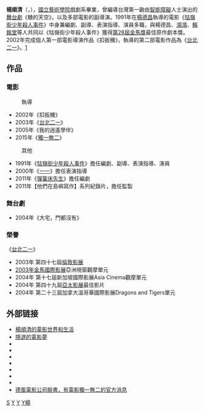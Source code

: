{{BLP unsourced|time=2020-09-24T01:23:57+00:00}}
{{藝人
|姓名 = 楊順清
|類型 = 導演
|圖片 =Alex Yang 20100414.jpg
|圖片尺寸 =
|圖片簡介 =
|本名 =
|外文名 =
|外文 = 
|羅馬拼音 = Yang Shun-Ching
|英文名 = Alex Yang
|暱稱 =
|其他藝名 =
|國籍 = {{ROC}}
|民族 =
|籍貫 =
|出生日期 = {{birth date and age|1965|6|10}}
|出生地點 = {{TWN}}
|逝世日期 =
|逝世地點 =
|職業 = 導演、編劇
|語言 =
|教育程度 = [[國立藝術學院|國立藝術學院]]戲劇系
|宗教信仰 =
|配偶 = 何琦瑜
|兒女 = 一子一女
|父母 =
|音樂類型 =
|演奏樂器 =
|出道地點 =
|出道作 =
|出道日期 =
|代表作 =
|活躍年代 = 1990年代至今
|唱片公司 =
|經紀公司 =
|網站 =
|相關團體 =
|獎項 =
|IMDb = 0795908
}}
'''楊順清'''（{{lang|en|Alex Yang}}，{{bd|1965年|6月10日|||catIdx=Y楊}}），[[國立藝術學院|國立藝術學院]]戲劇系畢業，曾編導台灣第一齣由[[智能障礙|智能障礙]]人士演出的[[舞台劇|舞台劇]]《糖的天空》，以及多部電影的副導演。1991年在[[楊德昌|楊德昌]]執導的電影《[[牯嶺街少年殺人事件|牯嶺街少年殺人事件]]》中身兼編劇、副導、表演指導、演員多職，與楊德昌、[[鴻鴻|鴻鴻]]、[[賴銘堂|賴銘堂]]等人共同以《牯嶺街少年殺人事件》獲得[[第28屆金馬獎|第28屆金馬獎]]最佳原作劇本獎。2002年完成個人第一部電影導演作品《扣扳機》，執導的第二部電影作品為《[[台北二一|台北二一]]》。[https://web.archive.org/web/20140310122751/http://www.taiwancinema.com/ct_12573_373]

==作品==
=== 電影 ===
:執導
*2002年《扣扳機》
*2003年《[[台北二一|台北二一]]》
*2005年《我的逍遙學伴》
*2015年《[[獨一無二_(台灣電影)|獨一無二]]》

:其他
*1991年《[[牯嶺街少年殺人事件|牯嶺街少年殺人事件]]》擔任編劇、副導、表演指導、演員　
*2000年《[[一一|一一]]》擔任表演指導
*2011年《[[彈簧床先生|彈簧床先生]]》擔任編劇
*2011年【他們在島嶼寫作】系列紀錄片，擔任監製

=== 舞台劇 ===
*2004年《大宅，門都沒有》

===榮譽===
《[[台北二一|台北二一]]》
*2003年 第四十七屆[[倫敦影展|倫敦影展]]
*[[2003年金馬國際影展|2003年金馬國際影展]]亞洲視窗觀摩單元
*2004年 第十七屆新加坡國際影展Asia Cinema觀摩單元
*2004年 第四十九屆[[亞太影展|亞太影展]]最佳影片
*2004年 第二十三屆加拿大溫哥華國際影展Dragons and Tigers單元

==外部链接==
* [https://web.archive.org/web/20130714200229/http://tw.myblog.yahoo.com/together-film/ 楊順清的電影世界和生活]
* [http://www.alexfilm.blogspot.com/ 隱退的電影夢] {{Wayback|url=http://www.alexfilm.blogspot.com/ |date=20191202205447 }}
* {{facebook|alex.yang.18062|Alex Yang}}
* {{facebook|tnua.AlexYang}}
* {{imdb name|0795908}}{{en}}
* {{Amg name|350538}}
* {{hkmdb name|18724}}
* {{douban people}}
* {{Mtime people|893269}}
* [https://www.facebook.com/DeFondFilm?fref=ts/ 德風電影公司臉書，有電影獨一無二的官方消息]

{{金馬獎最佳原著劇本|第28屆}}
[[Category:杨姓|S]]
[[Category:台湾编剧|Y]]
[[Category:臺灣愛情劇導演|Y]]
[[Category:臺灣電影男演員|Y楊]]